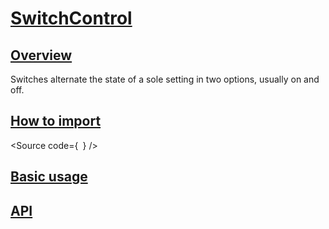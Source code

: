 

<Meta of={Stories} />

# [SwitchControl](#switchcontrol)

## [Overview](#overview)

Switches alternate the state of a sole setting in two options, usually on and off.

## [How to import](#how-to-import)

<Source
  code={`
`}
/>

## [Basic usage](#basic-usage)

<Canvas of={Stories.Base} />

## [API](#api)

<ArgTypes of={Stories} />
